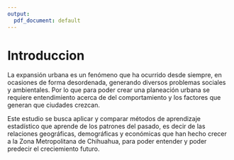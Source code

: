 ```yaml
---
output:
  pdf_document: default
---
```

# Introduccion
La expansión urbana es un fenómeno que ha ocurrido desde siempre, en ocasiones de forma desordenada, generando diversos problemas sociales y ambientales. Por lo que para poder crear una planeación urbana se requiere entendimiento acerca de del comportamiento y los factores que generan que ciudades crezcan. 

Este estudio se busca aplicar y comparar métodos de aprendizaje estadístico que aprende de los patrones del pasado, es decir de las relaciones geográficas, demográficas y económicas que han hecho crecer a la Zona Metropolitana de Chihuahua, para poder entender y poder predecir el creciemiento futuro. 
